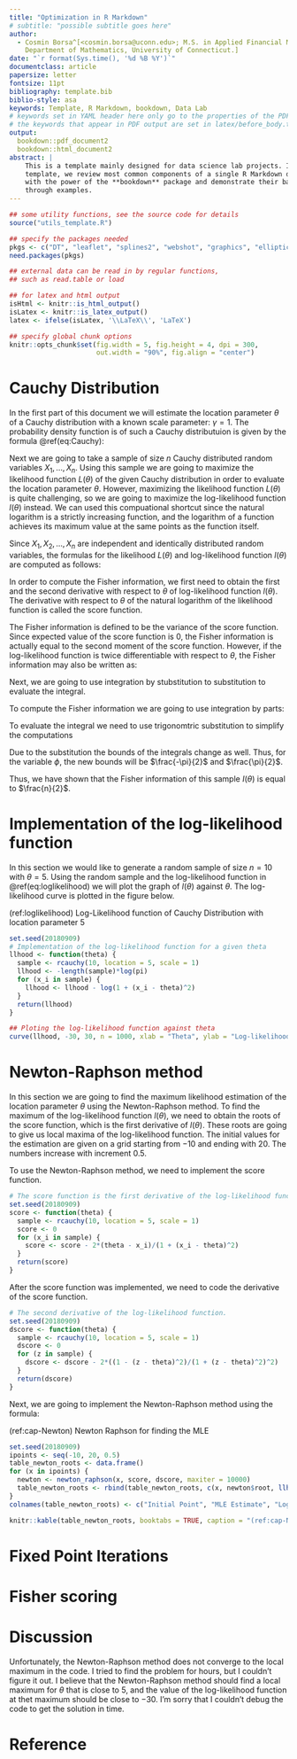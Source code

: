---
title: "Optimization in R Markdown"
# subtitle: "possible subtitle goes here"
author:
  - Cosmin Borsa^[<cosmin.borsa@uconn.edu>; M.S. in Applied Financial Mathematics,
    Department of Mathematics, University of Connecticut.]
date: "`r format(Sys.time(), '%d %B %Y')`"
documentclass: article
papersize: letter
fontsize: 11pt
bibliography: template.bib
biblio-style: asa
keywords: Template, R Markdown, bookdown, Data Lab
# keywords set in YAML header here only go to the properties of the PDF output
# the keywords that appear in PDF output are set in latex/before_body.tex
output:
  bookdown::pdf_document2
  bookdown::html_document2
abstract: |
    This is a template mainly designed for data science lab projects. In this
    template, we review most common components of a single R Markdown document
    with the power of the **bookdown** package and demonstrate their basic usage
    through examples.
---


```{r setup, echo = FALSE, message = FALSE, warning = FALSE}
## some utility functions, see the source code for details
source("utils_template.R")

## specify the packages needed
pkgs <- c("DT", "leaflet", "splines2", "webshot", "graphics", "elliptic")
need.packages(pkgs)

## external data can be read in by regular functions,
## such as read.table or load

## for latex and html output
isHtml <- knitr::is_html_output()
isLatex <- knitr::is_latex_output()
latex <- ifelse(isLatex, '\\LaTeX\\', 'LaTeX')

## specify global chunk options
knitr::opts_chunk$set(fig.width = 5, fig.height = 4, dpi = 300,
                      out.width = "90%", fig.align = "center")

```

# Cauchy Distribution {#sec:intro}

In the first part of this document we will estimate the location parameter $\theta$ of a Cauchy distribution with a known scale parameter: $\gamma = 1$. The probability density function is of such a Cauchy distributuion is given by the formula \@ref(eq:Cauchy):

\begin{align}
    f(x;\theta) = \frac{1}{\pi(1 + (x - \theta)^2)} \qquad x, \theta \in \mathbb{R}
    (\#eq:Cauchy)
\end{align}

Next we are going to take a sample of size $n$ Cauchy distributed random variables $X_1, \dots, X_n$. Using this sample we are going to maximize the likelihood function $L(\theta)$ of the given Cauchy distribution in order to evaluate the location parameter $\theta$. However, maximizing the likelihood function $L(\theta)$ is quite challenging, so we are going to maximize the log-likelihood function $l(\theta)$ instead. We can used this compuational shortcut since the natural logarithm is a strictly increasing function, and the logarithm of a function achieves its maximum value at the same points as the function itself.

Since $X_1, X_2, ..., X_n$ are independent and identically distributed random variables, the formulas for the likelihood $L(\theta)$ and log-likelihood function $l(\theta)$ are computed as follows: 

\begin{align}
    L(\theta) = f(X_1;\theta) \cdot f(X_2;\theta) \cdot \ldots \cdot f(X_n;\theta)
              = \prod_{i = 1}^{n} \frac{1}{\pi(1 + (X_i - \theta)^2)} 
\end{align}
\begin{align}
    l(\theta) = \log(L(\theta)) = \log\left(\prod_{i = 1}^{n} \frac{1}{\pi(1 + (X_i - \theta)^2)}\right) = \sum_{i=1}^{n}\log\left(\frac{1}{\pi(1 + (X_i - \theta)^2)}\right) \\  
    l(\theta) = \sum_{i=1}^{n}\log\left(\frac{1}{\pi}\right) + \sum_{i=1}^{n}\log\left(\frac{1}{1 + (X_i - \theta)^2}\right) = -n\log(\pi) - \sum_{i=1}^{n}\log\left(1 + (X_i - \theta)^2\right)
    (\#eq:loglikelihood)  \\ \\ 
\end{align}

In order to compute the Fisher information, we first need to obtain the first and the second derivative with respect to $\theta$ of log-likelihood function $l(\theta)$. The  derivative with respect to $\theta$ of the natural logarithm of the likelihood function is called the score function.

\begin{align}
    \frac{\partial l(\theta)}{\partial \theta} = \frac{\partial -n\log(\pi)}{\partial \theta} - \frac{\partial}{\partial \theta}\sum_{i=1}^{n}\log\left(1 + (X_i - \theta)^2\right) = - \sum_{i=1}^{n} \frac{1}{1 + (X_i - \theta)^2} \cdot 2(X_i - \theta)(-1)  \\
\end{align}

\begin{align}
    \frac{\partial l(\theta)}{\partial \theta} = - \sum_{i=1}^{n} \frac{2(\theta - X_i)}{1 + (X_i - \theta)^2} (\#eq:likelidiffcauchy)
\end{align}

\begin{align}
    \frac{\partial^2 l(\theta)}{\partial \theta^2} =  - \frac{\partial}{\partial \theta} \sum_{i=1}^{n} \frac{2(\theta - X_i)}{1 + (X_i - \theta)^2} = -2 \sum_{i=1}^{n} \frac{1 + (X_i - \theta)^2 - (\theta - X_i) 2 (X_i - \theta)(-1)}{(1 + (X_i - \theta)^2)^2}
\end{align}

\begin{align}    
     \frac{\partial^2 l(\theta)}{\partial \theta^2} = -2 \sum_{i=1}^{n} \frac{1- (X_i - \theta)^2}{(1 + (X_i - \theta)^2)^2} (\#eq:likeli2diffcauchy) \\ \\
\end{align}

The Fisher information is defined to be the variance of the score function. Since expected value of the score function is $0$, the Fisher information is actually equal to the second moment of the score function. However, if the log-likelihood function is twice differentiable with respect to $\theta$, the Fisher information may also be written as:

\begin{align}
  I(\theta) = - E \left[ \left( \frac{\partial l(\theta)}{\partial \theta} \right)^2 \right] = - E \left[ \frac{\partial^2 l(\theta)}{\partial \theta^2} \right]  = - E \left[ -2 \sum_{i=1}^{n} \frac{1- (X_i - \theta)^2}{(1 + (X_i - \theta)^2)^2} \right] \\
\end{align} 

\begin{align}
  I(\theta) = 2 \sum_{i=1}^{n} E \left[ \frac{1- (X_i - \theta)^2}{(1 + (X_i - \theta)^2)^2} \right] = 2 n \cdot E \left[ \frac{1- (X - \theta)^2}{(1 + (X - \theta)^2)^2} \right]
\end{align} 

\begin{align}
  I(\theta) = 2 n \cdot \int_{-\infty}^{\infty} \frac{1- (x - \theta)^2}{(1 + (x - \theta)^2)^2} \cdot f(x;\theta) \, dx = \frac{2n}{\pi} \cdot \int_{-\infty}^{\infty} \frac{1- (x - \theta)^2}{(1 + (x - \theta)^2)^2} \cdot \frac{1}{1 + (x - \theta)^2} \, dx
\end{align} 

Next, we are going to use integration by stubstitution to substitution to evaluate the integral.

\begin{align}
  u = x - \theta  \\
  du = dx \\
\end{align}

\begin{align}
  I(\theta) = \frac{2n}{\pi} \cdot \int_{-\infty}^{\infty} \frac{1- u^2}{(1 + u^2)^2} \cdot \frac{1}{1 + u^2} \, du
\end{align} 

To compute the Fisher information we are going to use integration by parts:

\begin{align}
  f(u) = \frac{u}{(1 + u^2)}  \qquad \text{and} \qquad f'(u) = \frac{1 + u^2 - u (2u)}{(1 + u^2)^2}= \frac{1- u^2}{(1 + u^2)^2} \\
\end{align}
  
\begin{align}  
  g(u) = \frac{1}{1 + u^2} \qquad \text{and} \qquad g'(u) = -\frac{2u}{(1 + u^2)^2}\\
\end{align}

\begin{align}
  I(\theta) = \frac{2n}{\pi} \cdot \int_{-\infty}^{\infty} f'(u) \cdot g(u) \, du = \frac{2n}{\pi} \cdot \left( f(u) \cdot g(u)\Big|_{-\infty}^{\infty} - \int_{-\infty}^{\infty} f(u) \cdot g'(u) \, du \right)
\end{align}

\begin{align}
  I(\theta) = \frac{2n}{\pi} \cdot \left( \frac{u}{(1 + u^2)^2} \cdot \frac{1}{1 + u^2} \Big|_{-\infty}^{\infty} - \int_{-\infty}^{\infty} \frac{u}{(1 + u^2)^2} \cdot -\frac{2u}{(1 + u^2)^2} \, du \right)
\end{align} 

\begin{align}
  I(\theta) = \frac{4n}{\pi} \cdot \int_{-\infty}^{\infty} \frac{u^2}{(1 + u^2)^3} \, du
\end{align}

To evaluate the integral we need to use trigonomtric substitution to simplify the computations

\begin{align}
          u = \tan(\phi) \\
         du = \sec^2(\phi) d\phi \\
\end{align}
  
Due to the substitution the bounds of the integrals change as well. Thus, for the variable $\phi$, the new bounds will be $\frac{-\pi}{2}$ and $\frac{\pi}{2}$. 

\begin{align}
  I(\theta) = \frac{4n}{\pi} \cdot \int_{\frac{-\pi}{2}}^{\frac{\pi}{2}} \frac{\tan^2(\phi)}{(1 + \tan^2(\phi))^3} \cdot \sec^2(\phi) \, d\phi = \frac{4n}{\pi} \cdot \int_{\frac{-\pi}{2}}^{\frac{\pi}{2}} \frac{\tan^2(\phi)}{(\sec^2(\phi))^3} \cdot \sec^2(\phi) \, d\phi
\end{align}

\begin{align}
  I(\theta) = \frac{4n}{\pi} \cdot \int_{\frac{-\pi}{2}}^{\frac{\pi}{2}} \frac{\tan^2(\phi)}{\sec^4(\phi)} \, d\phi = \frac{4n}{\pi} \cdot \int_{\frac{-\pi}{2}}^{\frac{\pi}{2}} \frac{\sin^2(\phi)\cos^4(\phi)}{\cos^2(\phi)} \, d\phi
\end{align}

\begin{align}
  I(\theta) = \frac{n}{\pi} \cdot \int_{\frac{-\pi}{2}}^{\frac{\pi}{2}} 4\sin^2(\phi)\cos^2(\phi) \, d\phi = \frac{n}{\pi} \cdot \int_{\frac{-\pi}{2}}^{\frac{\pi}{2}} \sin^2(2\phi) \, d\phi = \frac{n}{\pi} \cdot \int_{\frac{-\pi}{2}}^{\frac{\pi}{2}} \frac{1-cos(4\phi)}{2} \, d\phi= 
\end{align}

\begin{align}
  I(\theta) = \frac{n}{\pi} \left[ \frac{\phi}{2} - \frac{sin(4\phi)}{8} \Big|_{-\frac{\pi}{2}}^{\frac{\pi}{2}} \right] = \frac{n}{\pi} \left[\left( \frac{\frac{\pi}{2}}{2} - \frac{sin(4(\frac{\pi}{2})}{8} \right) - \left( \frac{\frac{-\pi}{2}}{2} - \frac{sin(4(\frac{-\pi}{2})}{8} \right) \right]  \\
\end{align}

\begin{align}
  I(\theta) = \frac{n}{\pi} \Big[\Big( \frac{\pi}{4} - 0 \Big) - \Big( \frac{-\pi}{4} - 0 \Big) \Big]  = \frac{n}{\pi}. \frac{\pi}{2} = \frac{n}{2}  (\#eq:fishercauchy) \\ 
\end{align}

Thus, we have shown that the  Fisher information of this sample $I(\theta)$ is equal to $\frac{n}{2}$.

# Implementation of the log-likelihood function {#sec:implementation}

In this section we would like to generate a random sample of size $n = 10$ with $\theta = 5$. Using the random sample and the log-likelihood function in \@ref(eq:loglikelihood) we will plot the graph of $l(\theta)$ against $\theta$. The log-likelihood curve is plotted in the figure below.

(ref:loglikelihood) Log-Likelihood function of Cauchy Distribution with location parameter $5$

```{r loglikelihood, echo = TRUE, fig.cap = "(ref:loglikelihood)", fig.width = 8}
set.seed(20180909)
# Implementation of the log-likelihood function for a given theta
llhood <- function(theta) {
  sample <- rcauchy(10, location = 5, scale = 1)  
  llhood <- -length(sample)*log(pi)
  for (x_i in sample) { 
    llhood <- llhood - log(1 + (x_i - theta)^2)
  }
  return(llhood)
}
```
```{r llhoodfig, echo = FALSE, fig.cap = "(ref:loglikelihood)", fig.width = 8}
## Ploting the log-likelihood function against theta
curve(llhood, -30, 30, n = 1000, xlab = "Theta", ylab = "Log-likelihood")
```

# Newton-Raphson method {#sec:newton} 

In this section we are going to find the maximum likelihood estimation of the location parameter $\theta$ using the Newton-Raphson method. To find the maximum of the log-likelihood function $l(\theta)$, we need to obtain the roots of the score function, which is the first derivative of $l(\theta)$. These roots are going to give us local maxima of the log-likelihood function. The initial values for the estimation are given on a grid starting from $-10$ and ending with $20$. The numbers increase with increment $0.5$.

To use the Newton-Raphson method, we need to implement the score function.

```{r score, echo = TRUE, message = FALSE, warning = FALSE}
# The score function is the first derivative of the log-likelihood function
set.seed(20180909)
score <- function(theta) {
  sample <- rcauchy(10, location = 5, scale = 1)
  score <- 0
  for (x_i in sample) {
    score <- score - 2*(theta - x_i)/(1 + (x_i - theta)^2)
  }
  return(score)  
}
```

After the score function was implemented, we need to code the derivative of the score function. 

```{r dscore, echo = TRUE, message = FALSE, warning = FALSE}
# The second derivative of the log-likelihood function.
set.seed(20180909)
dscore <- function(theta) {
  sample <- rcauchy(10, location = 5, scale = 1)
  dscore <- 0
  for (z in sample) {
    dscore <- dscore - 2*((1 - (z - theta)^2)/(1 + (z - theta)^2)^2)
  }
  return(dscore)
}
```

Next, we are going to implement the Newton-Raphson method using the formula:

\begin{align}
  \theta_{n+1} = \theta_{n} - \frac{l'(\theta_{n})}{l''(\theta_{n})} \\ 
\end{align}

(ref:cap-Newton) Newton Raphson for finding the MLE

```{r Newton, echo = TRUE, message = FALSE, warning = FALSE}
set.seed(20180909)
ipoints <- seq(-10, 20, 0.5)
table_newton_roots <- data.frame()
for (x in ipoints) {
  newton <- newton_raphson(x, score, dscore, maxiter = 10000)
  table_newton_roots <- rbind(table_newton_roots, c(x, newton$root, llhood(newton$root), newton$iter))
}
colnames(table_newton_roots) <- c("Initial Point", "MLE Estimate", "Log-likelihood of estimate", "Number of Iterations")

knitr::kable(table_newton_roots, booktabs = TRUE, caption = "(ref:cap-Newton)" )
```

# Fixed Point Iterations {#sec:fixedpoint}

# Fisher scoring {#sec:fisher}

# Discussion {#sec:summary}

Unfortunately, the Newton-Raphson method does not converge to the local maximum in the code. I tried to find the problem for hours, but I couldn't figure it out. I believe that the Newton-Raphson method should find a local maximum for $\theta$ that is close to $5$, and the value of the log-likelihood function at thet maximum should be close to $-30$. I'm sorry that I couldn't debug the code to get the solution in time.  

# Reference {-}

[pandoc]: http://pandoc.org/
[pandocManual]: http://pandoc.org/MANUAL.html
[repo]: https://github.com/wenjie2wang/datalab-templates
[taskView]: https://cran.r-project.org/web/views/ReproducibleResearch.html
[shiny.io]: https://www.shinyapps.io/
[wenjie-stat.shinyapps]: https://wwenjie-stat.shinyapps.io/minisplines2
